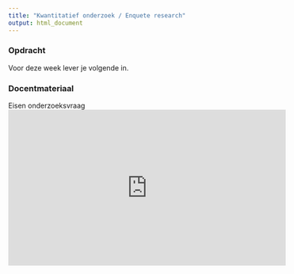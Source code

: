 ```yaml
---
title: "Kwantitatief onderzoek / Enquete research"
output: html_document
---
```



### Opdracht

Voor deze week lever je volgende in.


### Docentmateriaal

Eisen onderzoeksvraag 
<iframe width="560" height="315" src="https://www.youtube.com/embed/LWLYCYeCFak" frameborder="0" allow="autoplay; encrypted-media" allowfullscreen></iframe>